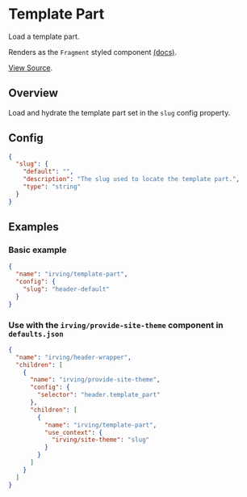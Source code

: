 <Meta title="WordPress Components|Template Part" />

# Template Part
Load a template part.

Renders as the `Fragment` styled component [(docs)](?path=/docs/styled-components-fragment--basic-eample).

[View Source](https://github.com/alleyinteractive/wp-irving/tree/master/inc/components/components/template-part).

## Overview
Load and hydrate the template part set in the `slug` config property.

## Config
```json
{
  "slug": {
    "default": "",
    "description": "The slug used to locate the template part.",
    "type": "string"
  }
}
```

## Examples

### Basic example
```json
{
  "name": "irving/template-part",
  "config": {
  	"slug": "header-default"
  }
}
```

### Use with the `irving/provide-site-theme` component in `defaults.json`
```json
{
  "name": "irving/header-wrapper",
  "children": [
    {
      "name": "irving/provide-site-theme",
      "config": {
        "selector": "header.template_part"
      },
      "children": [
        {
          "name": "irving/template-part",
          "use_context": {
            "irving/site-theme": "slug"
          }
        }
      ]
    }
  ]
}
```
